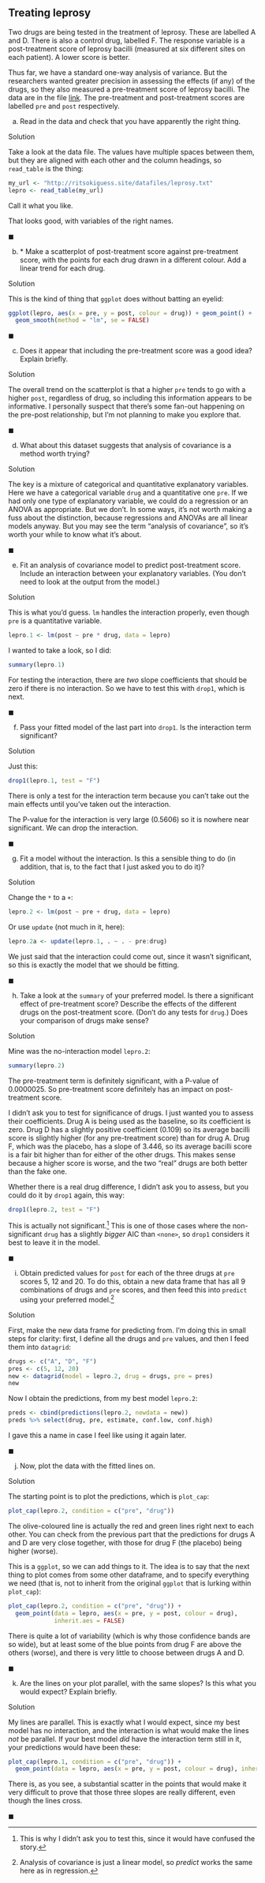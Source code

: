 ##  Treating leprosy


 Two drugs are being tested in the treatment of
leprosy. These are labelled A and D. There is also a control drug,
labelled F. The response variable is a post-treatment score of leprosy
bacilli (measured at six different sites on each patient). A lower
score is better.

Thus far, we have a standard one-way analysis of variance. But the
researchers wanted greater precision in assessing the effects (if any)
of the drugs, so they also measured a pre-treatment score of leprosy
bacilli. The data are in the file
[link](http://ritsokiguess.site/datafiles/leprosy.txt). The
pre-treatment and post-treatment scores are labelled `pre` and
`post` respectively.



(a) Read in the data and check that you have apparently the
right thing.

 
Solution


Take a look at the data file. The values have multiple spaces
between them, but they are aligned with each other and the
column headings, so `read_table` is the thing:

```r
my_url <- "http://ritsokiguess.site/datafiles/leprosy.txt"
lepro <- read_table(my_url)
```

 

Call it what you like.

That looks good, with variables of the right names. 
 
$\blacksquare$

(b) <a name="part:lepro-scatter">*</a> Make a scatterplot of post-treatment score against
pre-treatment score, with the points for each drug drawn in a
different colour. Add a linear trend for each drug.
 
Solution


This is the kind of thing that `ggplot` does without
batting an eyelid:

```r
ggplot(lepro, aes(x = pre, y = post, colour = drug)) + geom_point() + 
  geom_smooth(method = "lm", se = FALSE)
```

       
 
$\blacksquare$

(c) Does it appear that including the pre-treatment score was a
good idea? Explain briefly.
 
Solution


The overall trend on the scatterplot is that a higher `pre`
tends to go with a higher `post`, regardless of drug, so
including this information appears to be informative.
I personally suspect that there's some fan-out happening on the
pre-post relationship, but I'm not planning to make you explore that.
 
$\blacksquare$

(d) What about this dataset suggests that analysis of
covariance is a method worth trying?
 
Solution


The key is a mixture of categorical and quantitative explanatory
variables. Here we have a categorical variable `drug` and a
quantitative one `pre`. 
If we had only one type of explanatory variable, we could do a
regression or an ANOVA as appropriate. But we don't. In some ways,
it's not worth making a fuss about the distinction, because
regressions and ANOVAs are all linear models anyway. But you may
see the term "analysis of covariance", so it's worth your while
to know what it's about. 
 
$\blacksquare$

(e) Fit an analysis of covariance model to predict
post-treatment score. Include an interaction between your
explanatory variables. (You don't need to look at the output from
the model.)
 
Solution


This is what you'd guess. `lm` handles the interaction
properly, even though `pre` is a  quantitative variable.

```r
lepro.1 <- lm(post ~ pre * drug, data = lepro)
```

     

I wanted to take a look, so I did:

```r
summary(lepro.1)
```

 

For testing the interaction, there are *two* slope coefficients
that should be zero if there is no interaction. So we have to test
this with `drop1`, which is next.
 
$\blacksquare$

(f) Pass your fitted model of the last part into
`drop1`. Is
the interaction term significant?


Solution


Just this:

```r
drop1(lepro.1, test = "F")
```

       

There is only a test for the interaction term because you can't take out the main effects until you've taken out the interaction.

The P-value for the interaction is very large (0.5606) so it is
nowhere near significant. We can drop the interaction.


$\blacksquare$

(g) Fit a model without the interaction. Is this a sensible thing to
do (in addition, that is, to the fact that I just asked you to do it)?


Solution


Change the `*` to a `+`:

```r
lepro.2 <- lm(post ~ pre + drug, data = lepro)
```

     

Or use `update` (not much in it, here):

```r
lepro.2a <- update(lepro.1, . ~ . - pre:drug)
```

 

We just said that the interaction could come out, since it wasn't
significant, so this is exactly the model that we should be fitting.


$\blacksquare$

(h) Take a look at the `summary` of your preferred
model. Is there a significant effect of pre-treatment score?
Describe the effects of the different drugs on the post-treatment
score. (Don't do any tests for `drug`.) Does your comparison
of drugs make sense?
 
Solution


Mine was the no-interaction model `lepro.2`:

```r
summary(lepro.2)
```

     

The pre-treatment term is definitely significant, with a P-value of
0.0000025. So pre-treatment score definitely has an impact on
post-treatment score.

I didn't ask you to test for significance of drugs. I just wanted you
to assess their coefficients. Drug A is being used as the baseline, so
its coefficient is zero. Drug D has a slightly positive coefficient
(0.109) so its average bacilli score is slightly higher (for any
pre-treatment score) than for drug A. Drug F, which was the placebo,
has a slope of 3.446, so its average bacilli score is a fair bit
higher than for either of the other drugs. This makes sense because a
higher score is worse, and the two "real" drugs are both better than
the fake one.

Whether there is a real drug difference, I didn't ask you to assess,
but you could do it by `drop1` again, this way:

```r
drop1(lepro.2, test = "F")
```

 

This is actually not significant.^[This is why I didn't ask you to test this, since it would have confused the story.]
This is one of those cases where the non-significant `drug` has
a slightly *bigger* AIC than `<none>`, so `drop1`
considers it best to leave it in the model.
 
$\blacksquare$

(i) Obtain predicted values for `post` for each of the
three drugs at `pre` scores 5, 12 and 20. To do this, obtain
a new data frame that has all 9 combinations of drugs and
`pre` scores, and then feed this into `predict` using
your preferred model.^[Analysis of covariance is just a linear  model, so *predict* works the same here as in regression.]
 
Solution


First, make the new data frame for predicting from. I'm doing this in small steps for clarity:
first, I define all the drugs and `pre` values, and then I
feed them into `datagrid`:

```r
drugs <- c("A", "D", "F")
pres <- c(5, 12, 20)
new <- datagrid(model = lepro.2, drug = drugs, pre = pres)
new
```


Now I obtain the predictions, from my best model `lepro.2`:

```r
preds <- cbind(predictions(lepro.2, newdata = new))
preds %>% select(drug, pre, estimate, conf.low, conf.high)
```


 

I gave this a name in case I feel like using it again later.
 
$\blacksquare$

(j) Now, plot the data with the fitted lines on. 

Solution

The starting point is to plot the predictions, which is `plot_cap`:

```r
plot_cap(lepro.2, condition = c("pre", "drug"))
```

The olive-coloured line is actually the red and green lines right next to each other. You can check from the previous part that the predictions for drugs A and D are very close together, with those for drug F (the placebo) being higher (worse).

This is a `ggplot`, so we can add things to it. The idea is to say that the next thing to plot comes from some other dataframe, and to specify everything we need (that is, not to inherit from the original `ggplot` that is lurking within `plot_cap`):

```r
plot_cap(lepro.2, condition = c("pre", "drug")) +
  geom_point(data = lepro, aes(x = pre, y = post, colour = drug), 
             inherit.aes = FALSE)
```

There is quite a lot of variability (which is why those confidence bands are so wide), but at least some of the blue points from drug F are above the others (worse), and there is very little to choose between drugs A and D.

$\blacksquare$

(k) Are the lines on your plot parallel, with the same slopes? Is this what you would
expect? Explain briefly.
 
Solution


My lines are parallel. This is exactly what I would expect, since
my best model has no interaction, and the interaction is what
would make the lines *not* be parallel. 
If your best model
*did* have the interaction term still in it, your predictions
would have been these:

```r
plot_cap(lepro.1, condition = c("pre", "drug")) +
  geom_point(data = lepro, aes(x = pre, y = post, colour = drug), inherit.aes = FALSE)
```

There is, as you see, a
substantial scatter in the points that would make it very difficult to
prove that those three slopes are really different, even though the lines cross.
 
$\blacksquare$



